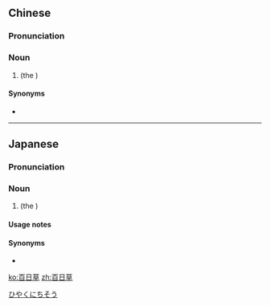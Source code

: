 ==Chinese==
{{zh-forms}}
{{wikipedia|lang=zh}}

===Pronunciation===
{{zh-pron
|m=bǎirìcǎo
|c=baak3 jat6 cou2
|cat=n
}}

===Noun===
{{zh-noun}}

# {{taxlink|Zinnia elegans|species|noshow=1}} (the {{vern|common zinnia}})

====Synonyms====
* {{zh-l|百日菊}}

{{zh-cat|Flowers}}

----

==Japanese==
{{ja-kanjitab|ひゃく|にち|そう|yomi=o}}

===Pronunciation===
{{ja-pron|ひゃくにちそう|y=o}}

===Noun===
{{ja-noun|ひゃくにちそう|ヒャクニチソウ}}

# {{taxlink|Zinnia elegans|species|noshow=1}} (the {{vern|common zinnia}})

====Usage notes====
{{U:ja:biology|ヒャクニチソウ}}

====Synonyms====
* {{ja-r|ジニア}}

[[Category:ja:Flowers|ひやくにちそう]]

[[ko:百日草]]
[[zh:百日草]]